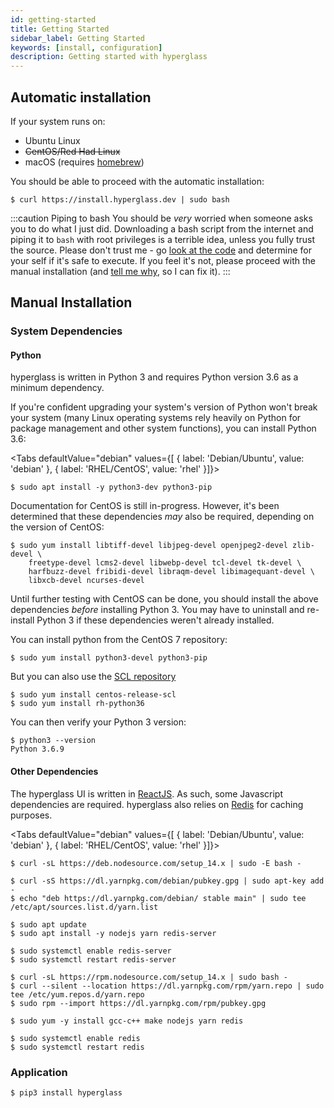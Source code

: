 ```yaml
---
id: getting-started
title: Getting Started
sidebar_label: Getting Started
keywords: [install, configuration]
description: Getting started with hyperglass
---
```



## Automatic installation

If your system runs on:

- Ubuntu Linux
- ~~CentOS/Red Had Linux~~
- macOS (requires [homebrew](https://brew.sh))

You should be able to proceed with the automatic installation:

```shell-session
$ curl https://install.hyperglass.dev | sudo bash
```

:::caution Piping to bash
You should be <i>very</i> worried when someone asks you to do what I just did. Downloading a bash script from the internet and piping it to `bash` with root privileges is a terrible idea, unless you fully trust the source. Please don't trust me - go [look at the code](https://github.com/thatmattlove/hyperglass/blob/v1.0.0/install.sh) and determine for your self if it's safe to execute. If you feel it's not, please proceed with the manual installation (and [tell me why](https://github.com/thatmattlove/hyperglass/issues), so I can fix it).
:::

## Manual Installation

### System Dependencies

#### Python

hyperglass is written in Python 3 and requires Python version 3.6 as a minimum dependency.

If you're confident upgrading your system's version of Python won't break your system (many Linux operating systems rely heavily on Python for package management and other system functions), you can install Python 3.6:

<Tabs
  defaultValue="debian"
  values={[
    { label: 'Debian/Ubuntu', value: 'debian' },
    { label: 'RHEL/CentOS', value: 'rhel' }]}>

<TabItem value="debian">

```shell-session
$ sudo apt install -y python3-dev python3-pip
```

</TabItem>

<TabItem value="rhel">

Documentation for CentOS is still in-progress. However, it's been determined that these dependencies _may_ also be required, depending on the version of CentOS:

```shell-session
$ sudo yum install libtiff-devel libjpeg-devel openjpeg2-devel zlib-devel \
    freetype-devel lcms2-devel libwebp-devel tcl-devel tk-devel \
    harfbuzz-devel fribidi-devel libraqm-devel libimagequant-devel \
    libxcb-devel ncurses-devel
```

Until further testing with CentOS can be done, you should install the above dependencies _before_ installing Python 3. You may have to uninstall and re-install Python 3 if these dependencies weren't already installed.

You can install python from the CentOS 7 repository:

```shell-session
$ sudo yum install python3-devel python3-pip
```

But you can also use the [SCL repository](https://www.softwarecollections.org/en/scls/rhscl/rh-python36/)

```shell-session
$ sudo yum install centos-release-scl
$ sudo yum install rh-python36
```

</TabItem>

</Tabs>

You can then verify your Python 3 version:

```shell-session
$ python3 --version
Python 3.6.9
```

#### Other Dependencies

The hyperglass UI is written in [ReactJS](https://reactjs.org/). As such, some Javascript dependencies are required. hyperglass also relies on [Redis](https://redis.io/) for caching purposes.

<Tabs
  defaultValue="debian"
  values={[
    { label: 'Debian/Ubuntu', value: 'debian' },
    { label: 'RHEL/CentOS', value: 'rhel' }]}>

<TabItem value="debian">

```shell-session
$ curl -sL https://deb.nodesource.com/setup_14.x | sudo -E bash -

$ curl -sS https://dl.yarnpkg.com/debian/pubkey.gpg | sudo apt-key add -
$ echo "deb https://dl.yarnpkg.com/debian/ stable main" | sudo tee /etc/apt/sources.list.d/yarn.list

$ sudo apt update
$ sudo apt install -y nodejs yarn redis-server

$ sudo systemctl enable redis-server
$ sudo systemctl restart redis-server
```

</TabItem>

<TabItem value="rhel">

```shell-session
$ curl -sL https://rpm.nodesource.com/setup_14.x | sudo bash -
$ curl --silent --location https://dl.yarnpkg.com/rpm/yarn.repo | sudo tee /etc/yum.repos.d/yarn.repo
$ sudo rpm --import https://dl.yarnpkg.com/rpm/pubkey.gpg

$ sudo yum -y install gcc-c++ make nodejs yarn redis

$ sudo systemctl enable redis
$ sudo systemctl restart redis
```

</TabItem>

</Tabs>

### Application

```shell-session
$ pip3 install hyperglass
```
